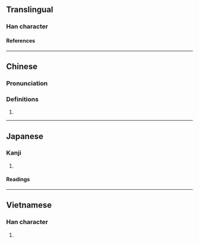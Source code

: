{{character info}}
==Translingual==

===Han character===
{{Han char|rn=18|rad=刀|as=05|sn=7|four=|canj=SRLN,XSRLN|ids=⿰召刂}}

====References====
{{Han ref|kx=0138.030|dkj=01916|dj=0311.050|hdz=10332.010|uh=521F}}

----

==Chinese==
{{zh-forms}}

===Pronunciation===
{{zh-pron
|m=diāo
|c=diu1
|mc=
|oc=
|ma=
|cat=
}}

===Definitions===
{{zh-hanzi}}

# {{rfdef|zh}}

----

==Japanese==

===Kanji===
{{ja-kanji|grade=|rs=刀05}}

# {{rfdef|ja|sort=刀05}}

====Readings====
{{ja-readings
|on=ちょう
|kun=たつ
}}

----

==Vietnamese==

===Han character===
{{vi-readings|rs=刀05|reading=xẻo}}

# {{rfdef|vi|sort=刀05}}